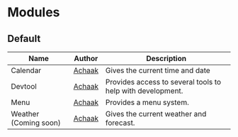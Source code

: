 # Modules

## Default

| Name                  |               Author                | Description                                                |
| --------------------- | :---------------------------------: | ---------------------------------------------------------- |
| Calendar              | [Achaak](https://github.com/Achaak) | Gives the current time and date                            |
| Devtool               | [Achaak](https://github.com/Achaak) | Provides access to several tools to help with development. |
| Menu                  | [Achaak](https://github.com/Achaak) | Provides a menu system.                                    |
| Weather (Coming soon) | [Achaak](https://github.com/Achaak) | Gives the current weather and forecast.                    |
